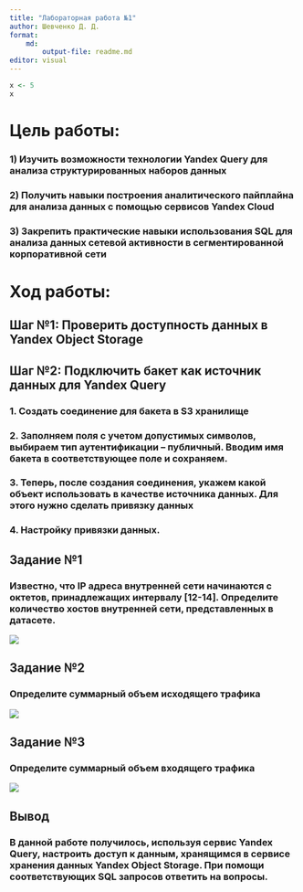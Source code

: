 ---
title: "Лабораторная работа №1"
author: Шевченко Д. Д.
format:
    md:
        output-file: readme.md
editor: visual
---

```{r}
x <- 5
x
```

# Цель работы:

### 1) Изучить возможности технологии Yandex Query для анализа структурированных наборов данных

### 2) Получить навыки построения аналитического пайплайна для анализа данных с помощью сервисов Yandex Cloud

### 3) Закрепить практические навыки использования SQL для анализа данных сетевой активности в сегментированной корпоративной сети

# Ход работы:

## Шаг №1: Проверить доступность данных в Yandex Object Storage

## Шаг №2: Подключить бакет как источник данных для Yandex Query

### 1. Создать соединение для бакета в S3 хранилище

### 2. Заполняем поля с учетом допустимых символов, выбираем тип аутентификации -- публичный. Вводим имя бакета в соответствующее поле и сохраняем.

### 3. Теперь, после создания соединения, укажем какой объект использовать в качестве источника данных. Для этого нужно сделать привязку данных

### 4. Настройку привязки данных.

## Задание №1

### Известно, что IP адреса внутренней сети начинаются с октетов, принадлежащих интервалу \[12-14\]. Определите количество хостов внутренней сети, представленных в датасете.

![](./1.png)

## Задание №2

### Определите суммарный объем исходящего трафика

![](./2.png)

## Задание №3

### Определите суммарный объем входящего трафика

![](./3.png)

## Вывод

### В данной работе получилось, используя сервис Yandex Query, настроить доступ к данным, хранящимся в сервисе хранения данных Yandex Object Storage. При помощи соответствующих SQL запросов ответить на вопросы.

